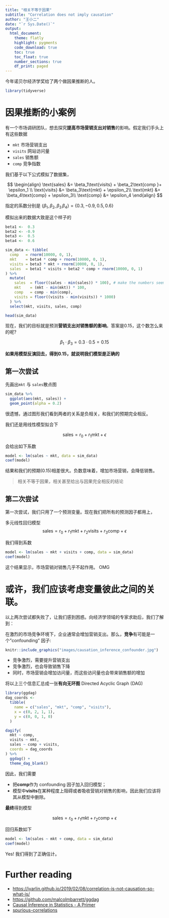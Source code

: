 ```yaml
---
title: "相关不等于因果"
subtitle: "Correlation does not imply causation"
author: "王小二"
date: "`r Sys.Date()`"
output: 
  html_document:
    theme: flatly
    highlight: pygments
    code_download: true
    toc: true
    toc_float: true
    number_sections: true
    df_print: paged
---
```




今年诺贝尔经济学奖给了两个做因果推断的人。


```r
library(tidyverse)
```


# 因果推断的小案例

有一个市场调研团队，想去探究**提高市场营销支出对销售**的影响。假定我们手头上有这些数据

- `mkt`    市场营销支出
- `visits` 网站访问量
- `sales`  销售额
- `comp`   竞争指数


我们基于以下公式模拟了数据集，

$$
\begin{align}
\text{sales} &= \beta_1\text{visits} + \beta_2\text{comp }+ \epsilon_1 \\
\text{visits} &= \beta_3\text{mkt} + \epsilon_2\\
\text{mkt} &= \beta_4\text{comp} + \epsilon_3\\
\text{comp} &= \epsilon_4
\end{align}
$$

指定的系数分别是 $\{\beta_1, \beta_2, \beta_3\, \beta_4\} = \{0.3, -0.9, 0.5, 0.6\}$ 



模拟出来的数据大致是这个样子的

```r
beta1 <-  0.3
beta2 <- -0.9
beta3 <-  0.5
beta4 <-  0.6

sim_data <- tibble(
  comp   = rnorm(10000, 0, 1),
  mkt    = beta4 * comp + rnorm(10000, 0, 1),
  visits = beta3 * mkt + rnorm(10000, 0, 1),
  sales  = beta1 * visits + beta2 * comp + rnorm(10000, 0, 1)
) %>%
  mutate(
    sales  = floor((sales - min(sales)) * 100), # make the numbers seem a bit more realistic
    mkt    = (mkt - min(mkt)) * 100,
    comp   = comp - min(comp),
    visits = floor((visits - min(visits)) * 1000)
  ) %>%
  select(mkt, visits, sales, comp)

head(sim_data)
```



现在，我们的目标就是预测**营销支出对销售额的影响**。答案是0.15，这个数怎么来的呢?

$$
\beta_1 \cdot \beta_3 = 0.3 \cdot 0.5 = 0.15
$$

**如果用模型反演回去，得到0.15，就说明我们模型是正确的**


 
## 第一次尝试

先画出`mkt` 与 `sales`散点图

```r
sim_data %>% 
  ggplot(aes(mkt, sales)) + 
  geom_point(alpha = 0.2) 
```

很遗憾，通过图形我们看到两者的关系是负相关，和我们的预期完全相反。

我们还是用线性模型拟合下

$$
\text{sales} = r_0 + r_1\text{mkt} + \epsilon
$$ 

会给出如下系数
 
```r
model <- lm(sales ~ mkt, data = sim_data)
coef(model)
```


结果和我们的预期(0.15)相差很大。负数意味着，增加市场营销，会降低销售。

> 相关不等于因果，相关甚至给出与因果完全相反的结论



## 第二次尝试

第一次尝试，我们只用了一个预测变量。现在我们把所有的预测因子都用上，

多元线性回归模型
$$
\text{sales} = r_0 + r_1\text{mkt} + r_2\text{visits} + r_3\text{comp} + \epsilon
$$ 

我们得到系数

```r
model <- lm(sales ~ mkt + visits + comp, data = sim_data)
coef(model)
```

这个结果显示，市场营销对销售几乎不起作用。
OMG


# 或许，我们应该考虑变量彼此之间的关联。

以上两次尝试都失败了，让我们感到困惑。向经济学领域的专家求助后，我们了解到：

在激烈的市场竞争环境下，企业通常会增加营销支出。那么，**竞争**有可能是一个"confounding" 因子:

```r
knitr::include_graphics("images/causation_inference_confounder.jpg")
```

- 竞争激烈，需要提升营销支出
- 竞争激烈，也会导致销售下降
- 同时，市场营销会增加访问量，而这些访问量也会带来销售额的增加


将以上三个信息汇总成一张**有向无环图** Directed Acyclic Graph (DAG)


```r
library(ggdag)
dag_coords <- 
  tibble(
    name = c("sales", "mkt", "comp", "visits"),
    x = c(0, 2, 1, 1),
    y = c(0, 0, 1, 0)
  )

dagify(
  mkt ~ comp,
  visits ~ mkt,
  sales ~ comp + visits,
  coords = dag_coords
) %>% 
  ggdag() +
  theme_dag_blank()
```

因此，我们需要

- 把**comp**作为 confounding 因子加入回归模型；
- 模型中**visits**在某种程度上阻碍或者吸收营销对销售的影响，因此我们应该将其从模型中删除。



**最终**得到模型

$$
\text{sales} = r_0 + r_1\text{mkt} + r_2\text{comp} + \epsilon
$$

回归系数如下

```r
model <- lm(sales ~ mkt + comp, data = sim_data)
coef(model)
```

Yes! 我们得到了正确估计。




# Further reading

- <https://iyarlin.github.io/2019/02/08/correlation-is-not-causation-so-what-is/>
- <https://github.com/malcolmbarrett/ggdag>
- [Causal Inference in Statistics - A Primer](http://bayes.cs.ucla.edu/PRIMER/)
- [spurious-correlations](https://www.tylervigen.com/spurious-correlations)